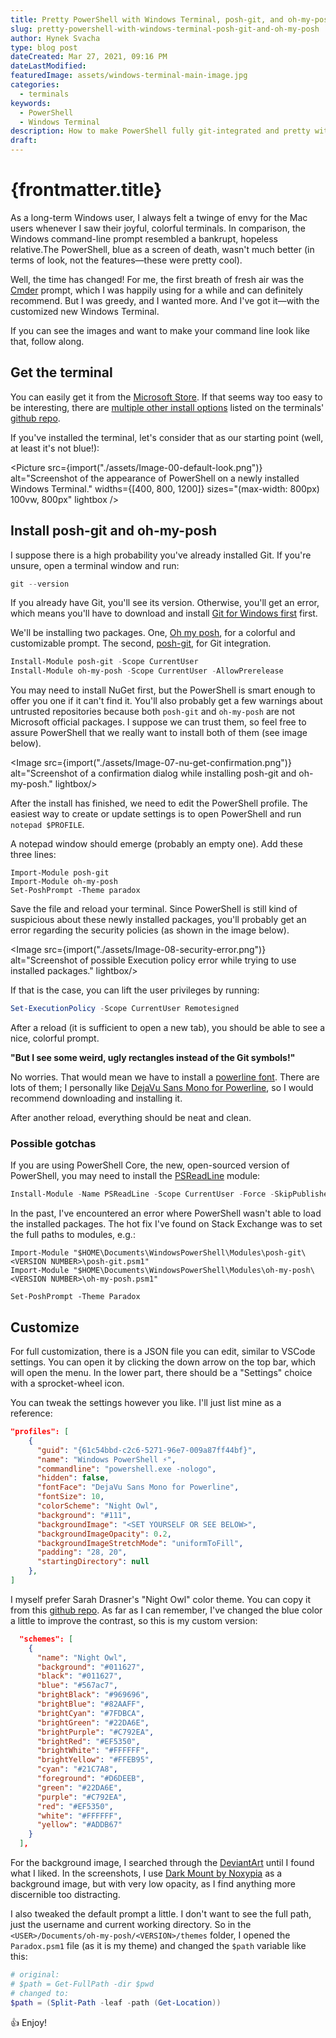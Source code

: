 ```yaml
---
title: Pretty PowerShell with Windows Terminal, posh-git, and oh-my-posh
slug: pretty-powershell-with-windows-terminal-posh-git-and-oh-my-posh
author: Hynek Svacha
type: blog post
dateCreated: Mar 27, 2021, 09:16 PM
dateLastModified:
featuredImage: assets/windows-terminal-main-image.jpg
categories:
  - terminals
keywords:
  - PowerShell
  - Windows Terminal
description: How to make PowerShell fully git-integrated and pretty with Windows Terminal, posh-git and oh-my-posh
draft:
---
```


# {frontmatter.title}

As a long-term Windows user, I always felt a twinge of envy for the Mac users whenever I saw their joyful, colorful terminals. In comparison, the Windows command-line prompt resembled a bankrupt, hopeless relative.The PowerShell, blue as a screen of death, wasn't much better (in terms of look, not the features—these were pretty cool).

Well, the time has changed! For me, the first breath of fresh air was the [Cmder](https://cmder.net/) prompt, which I was happily using for a while and can definitely recommend. But I was greedy, and I wanted more. And I've got it—with the customized new Windows Terminal.

If you can see the images and want to make your command line look like that, follow along.

<Gallery gallery={gallery}/>

## Get the terminal

You can easily get it from the [Microsoft Store](https://aka.ms/terminal). If that seems way too easy to be interesting, there are [multiple other install options](https://github.com/microsoft/terminal#via-github) listed on the terminals' [github repo](https://github.com/microsoft/terminal).

If you've installed the terminal, let's consider that as our starting point (well, at least it's not blue!):

<Picture src={import("./assets/Image-00-default-look.png")} alt="Screenshot of the appearance of PowerShell on a newly installed Windows Terminal." widths={[400, 800, 1200]} sizes="(max-width: 800px) 100vw, 800px" lightbox />

## Install posh-git and oh-my-posh

I suppose there is a high probability you've already installed Git. If you're unsure, open a terminal window and run:

```powershell
git --version
```

If you already have Git, you'll see its version. Otherwise, you'll get an error, which means you'll have to download and install [Git for Windows first](https://git-scm.com/download/win) first.

We'll be installing two packages. One, [Oh my posh](https://github.com/JanDeDobbeleer/oh-my-posh), for a colorful and customizable prompt. The second, [posh-git](http://dahlbyk.github.io/posh-git/), for Git integration.

```powershell
Install-Module posh-git -Scope CurrentUser
Install-Module oh-my-posh -Scope CurrentUser -AllowPrerelease
```

You may need to install NuGet first, but the PowerShell is smart enough to offer you one if it can't find it. You'll also probably get a few warnings about untrusted repositories because both `posh-git` and `oh-my-posh` are not Microsoft official packages. I suppose we can trust them, so feel free to assure PowerShell that we really want to install both of them (see image below).

<Image src={import("./assets/Image-07-nu-get-confirmation.png")} alt="Screenshot of a confirmation dialog while installing posh-git and oh-my-posh." lightbox/>

After the install has finished, we need to edit the PowerShell profile. The easiest way to create or update settings is to open PowerShell and run `notepad $PROFILE`.

A notepad window should emerge (probably an empty one). Add these three lines:

```
Import-Module posh-git
Import-Module oh-my-posh
Set-PoshPrompt -Theme paradox
```

Save the file and reload your terminal. Since PowerShell is still kind of suspicious about these newly installed packages, you'll probably get an error regarding the security policies (as shown in the image below).

<Image src={import("./assets/Image-08-security-error.png")} alt="Screenshot of possible Execution policy error while trying to use installed packages." lightbox/>

If that is the case, you can lift the user privileges by running:

```powershell
Set-ExecutionPolicy -Scope CurrentUser Remotesigned
```

After a reload (it is sufficient to open a new tab), you should be able to see a nice, colorful prompt.

**"But I see some weird, ugly rectangles instead of the Git symbols!"**

No worries. That would mean we have to install a [powerline font](https://github.com/powerline/fonts). There are lots of them; I personally like [DejaVu Sans Mono for Powerline](https://github.com/powerline/fonts/tree/master/DejaVuSansMono), so I would recommend downloading and installing it.

After another reload, everything should be neat and clean.

### Possible gotchas

If you are using PowerShell Core, the new, open-sourced version of PowerShell, you may need to install the [PSReadLine](https://docs.microsoft.com/en-us/powershell/module/psreadline/?view=powershell-7.1) module:

```powershell
Install-Module -Name PSReadLine -Scope CurrentUser -Force -SkipPublisherCheck
```

In the past, I've encountered an error where PowerShell wasn't able to load the installed packages. The hot fix I've found on Stack Exchange was to set the full paths to modules, e.g.:

```
Import-Module "$HOME\Documents\WindowsPowerShell\Modules\posh-git\<VERSION NUMBER>\posh-git.psm1"
Import-Module "$HOME\Documents\WindowsPowerShell\Modules\oh-my-posh\<VERSION NUMBER>\oh-my-posh.psm1"

Set-PoshPrompt -Theme Paradox
```

## Customize

For full customization, there is a JSON file you can edit, similar to VSCode settings. You can open it by clicking the down arrow on the top bar, which will open the menu. In the lower part, there should be a "Settings" choice with a sprocket-wheel icon.

You can tweak the settings however you like. I'll just list mine as a reference:

```json
"profiles": [
    {
      "guid": "{61c54bbd-c2c6-5271-96e7-009a87ff44bf}",
      "name": "Windows PowerShell ⚡",
      "commandline": "powershell.exe -nologo",
      "hidden": false,
      "fontFace": "DejaVu Sans Mono for Powerline",
      "fontSize": 10,
      "colorScheme": "Night Owl",
      "background": "#111",
      "backgroundImage": "<SET YOURSELF OR SEE BELOW>",
      "backgroundImageOpacity": 0.2,
      "backgroundImageStretchMode": "uniformToFill",
      "padding": "28, 20",
      "startingDirectory": null
    },
]
```

I myself prefer Sarah Drasner's "Night Owl" color theme. You can copy it from this [github repo](https://github.com/edurojasr/Windows-Terminal-Theme-Night-Owl). As far as I can remember, I've changed the blue color a little to improve the contrast, so this is my custom version:

```json
  "schemes": [
    {
      "name": "Night Owl",
      "background": "#011627",
      "black": "#011627",
      "blue": "#567ac7",
      "brightBlack": "#969696",
      "brightBlue": "#82AAFF",
      "brightCyan": "#7FDBCA",
      "brightGreen": "#22DA6E",
      "brightPurple": "#C792EA",
      "brightRed": "#EF5350",
      "brightWhite": "#FFFFFF",
      "brightYellow": "#FFEB95",
      "cyan": "#21C7A8",
      "foreground": "#D6DEEB",
      "green": "#22DA6E",
      "purple": "#C792EA",
      "red": "#EF5350",
      "white": "#FFFFFF",
      "yellow": "#ADDB67"
    }
  ],
```

For the background image, I searched through the [DeviantArt](https://deviantart.com) until I found what I liked. In the screenshots, I use [Dark Mount by Noxypia](https://www.deviantart.com/noxypia/art/Dark-Mount-305013507) as a background image, but with very low opacity, as I find anything more discernible too distracting.

I also tweaked the default prompt a little. I don't want to see the full path, just the username and current working directory. So in the `<USER>/Documents/oh-my-posh/<VERSION>/themes` folder, I opened the `Paradox.psm1` file (as it is my theme) and changed the `$path` variable like this:

```powershell
# original:
# $path = Get-FullPath -dir $pwd
# changed to:
$path = (Split-Path -leaf -path (Get-Location))
```

👍 Enjoy!
